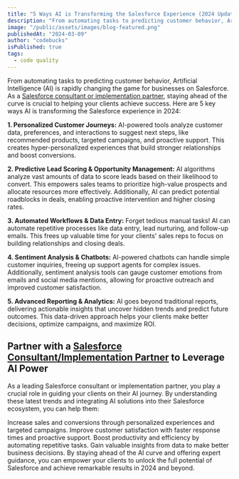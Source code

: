 ```yaml
---
title: "5 Ways AI is Transforming the Salesforce Experience (2024 Update)"
description: "From automating tasks to predicting customer behavior, Artificial Intelligence (AI) is rapidly changing the game for businesses on Salesforce. As a Salesforce consultant or implementation partner, staying ahead of the curve is crucial to helping your clients achieve success. Here are 5 key ways AI is transforming the Salesforce experience in 2024:"
image: "/public/assets/images/blog-featured.png"
publishedAt: "2024-03-09"
author: "codebucks"
isPublished: true
tags:
  - code quality
---
```


From automating tasks to predicting customer behavior, Artificial Intelligence (AI) is rapidly changing the game for businesses on Salesforce. As a [Salesforce consultant or implementation partner](http://www.cloudprism.in), staying ahead of the curve is crucial to helping your clients achieve success. Here are 5 key ways AI is transforming the Salesforce experience in 2024:

**1. Personalized Customer Journeys:** AI-powered tools analyze customer data, preferences, and interactions to suggest next steps, like recommended products, targeted campaigns, and proactive support. This creates hyper-personalized experiences that build stronger relationships and boost conversions.

**2. Predictive Lead Scoring & Opportunity Management:** AI algorithms analyze vast amounts of data to score leads based on their likelihood to convert. This empowers sales teams to prioritize high-value prospects and allocate resources more effectively. Additionally, AI can predict potential roadblocks in deals, enabling proactive intervention and higher closing rates.

**3. Automated Workflows & Data Entry:** Forget tedious manual tasks! AI can automate repetitive processes like data entry, lead nurturing, and follow-up emails. This frees up valuable time for your clients' sales reps to focus on building relationships and closing deals.

**4. Sentiment Analysis & Chatbots:** AI-powered chatbots can handle simple customer inquiries, freeing up support agents for complex issues. Additionally, sentiment analysis tools can gauge customer emotions from emails and social media mentions, allowing for proactive outreach and improved customer satisfaction.

**5. Advanced Reporting & Analytics:** AI goes beyond traditional reports, delivering actionable insights that uncover hidden trends and predict future outcomes. This data-driven approach helps your clients make better decisions, optimize campaigns, and maximize ROI.

## Partner with a [Salesforce Consultant/Implementation Partner](http://www.cloudprism.in) to Leverage AI Power

As a leading Salesforce consultant or implementation partner, you play a crucial role in guiding your clients on their AI journey. By understanding these latest trends and integrating AI solutions into their Salesforce ecosystem, you can help them:

Increase sales and conversions through personalized experiences and targeted campaigns.
Improve customer satisfaction with faster response times and proactive support.
Boost productivity and efficiency by automating repetitive tasks.
Gain valuable insights from data to make better business decisions.
By staying ahead of the AI curve and offering expert guidance, you can empower your clients to unlock the full potential of Salesforce and achieve remarkable results in 2024 and beyond.
